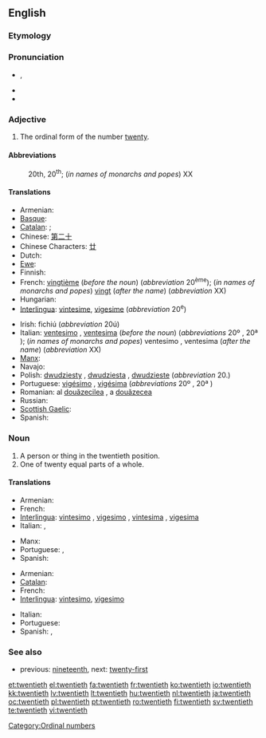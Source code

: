 ==English==

===Etymology===
{{suffix|twenty|eth}}

===Pronunciation===
* {{IPA|/ˈtwɛntiəθ/}}, {{SAMPA|/"twEnti@T/}}
* {{audio|en-us-twentieth.ogg|Audio (US)}}
* {{hyphenation|twen|ti|eth}}

===Adjective===
{{en-adj|-}}

# The ordinal form of the number [[twenty]].

====Abbreviations====
: 20th, 20<sup>th</sup>; (''in names of monarchs and popes'') XX

====Translations====
{{trans-top|ordinal}}
* Armenian: {{t|hy|քսաներորդ |tr=k’sanerord}}
* [[Basque]]: {{t|eu|hogeigarren|xs=Basque}}
* [[Catalan]]: {{t+|ca|vintè|m}}; {{t-|ca|vigèsim|m}}
* Chinese: [[第二十]]
* Chinese Characters: [[廿]]
* Dutch: {{t+|nl|twintigste}}
* [[Ewe]]: {{tø|ee|blaevelia|n|xs=Ewe}}
* Finnish: {{t-|fi|kahdeskymmenes}}
* French: [[vingtième]] (''before the noun'') (''abbreviation'' 20<sup>ème</sup>); (''in names of monarchs and popes'') [[vingt]] (''after the name'') (''abbreviation'' XX)
* Hungarian: {{t+|hu|huszadik}}
* [[Interlingua]]: [[vintesime]], [[vigesime]] (''abbreviation'' 20<sup>e</sup>)
{{trans-mid}}
* Irish: fichiú (''abbreviation'' 20ú)
* Italian: [[ventesimo]] {{m}}, [[ventesima]] {{f}} (''before the noun'') (''abbreviations'' 20º {{m}}, 20ª {{f}}); (''in names of monarchs and popes'') ventesimo {{m}}, ventesima {{f}} (''after the name'') (''abbreviation'' XX)
* [[Manx]]: {{t-|gv|feedoo}}
* Navajo: {{tø|nv|naadíín góneʼ}}
* Polish: [[dwudziesty]] {{m}}, [[dwudziesta]] {{f}}, [[dwudzieste]] {{n}} (''abbreviation'' 20.)
* Portuguese: [[vigésimo]] {{m}}, [[vigésima]] {{f}} (''abbreviations'' 20º {{m}}, 20ª {{f}})
* Romanian: al [[douăzecilea]] {{m}}, a [[douăzecea]] {{f}}
* Russian: {{t+|ru|двадцатый|tr=dvadcátyj}}
* [[Scottish Gaelic]]: {{qualifier|abbreviation 20mh}} {{t-|gd|ficheadamh|xs=Scottish Gaelic}}
* Spanish: {{t-|es|vigésimo}}
{{trans-bottom}}

===Noun===
{{en-noun}}

# A person or thing in the twentieth position.
# One of twenty equal parts of a whole.

====Translations====
{{trans-top|ordinal object}}
* Armenian: {{t-|hy|քսաներորդ|tr=k’sanerord}}
* French: {{t+|fr|vingtième|m|f}}
* [[Interlingua]]: [[vintesimo]] {{m}}, [[vigesimo]] {{m}}, [[vintesima]] {{f}}, [[vigesima]] {{f}}
* Italian: {{t+|it|ventesimo|m}}, {{t-|it|ventesima|f}}
{{trans-mid}}
* Manx: {{t-|gv|yn feedoo|m}}
* Portuguese: {{t+|pt|vigésimo|m}}, {{t-|pt|vigésima|f}}
* Spanish: {{t-|es|vigésimo}}
{{trans-bottom}}

{{trans-top|portion of whole}}
* Armenian: {{t-|hy|քսաներորդ|tr=k’sanerord}}
* [[Catalan]]: {{t+|ca|vintè|m}}
* French: {{t+|fr|vingtième|m}}
* [[Interlingua]]: [[vintesimo]], [[vigesimo]]
{{trans-mid}}
* Italian: {{t+|it|ventesimo|m}}
* Portuguese: {{t+|pt|vigésimo|m}}
* Spanish: {{t-|es|veinteavo}}, {{t-|es|vigésimo}}
{{trans-bottom}}

{{checktrans-top}}
{{trans-bottom}}

===See also===
* previous: [[nineteenth]], next: [[twenty-first]]

[[Category:Ordinal numbers]]

[[et:twentieth]]
[[el:twentieth]]
[[fa:twentieth]]
[[fr:twentieth]]
[[ko:twentieth]]
[[io:twentieth]]
[[kk:twentieth]]
[[lv:twentieth]]
[[lt:twentieth]]
[[hu:twentieth]]
[[nl:twentieth]]
[[ja:twentieth]]
[[oc:twentieth]]
[[pl:twentieth]]
[[pt:twentieth]]
[[ro:twentieth]]
[[fi:twentieth]]
[[sv:twentieth]]
[[te:twentieth]]
[[vi:twentieth]]